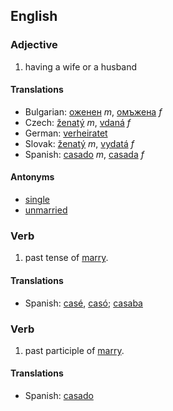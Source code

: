 ==English==

===Adjective===

# having a wife or a husband

====Translations====

*Bulgarian: [[оженен]] ''m'', [[омъжена]] ''f''
*Czech: [[ženatý]] ''m'', [[vdaná]] ''f''
*German: [[verheiratet]]
*Slovak: [[ženatý]] ''m'', [[vydatá]] ''f''
*Spanish: [[casado]] ''m'', [[casada]] ''f''

====Antonyms====
*[[single]]
*[[unmarried]]

===Verb===

# past tense of [[marry]].

====Translations====
*Spanish: [[casé]], [[casó]]; [[casaba]]

===Verb===

# past participle of [[marry]].

====Translations====
*Spanish: [[casado]]